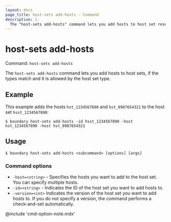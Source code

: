 ```yaml
---
layout: docs
page_title: host-sets add-hosts - Command
description: |-
  The "host-sets add-hosts" command lets you add hosts to host set resources, if the types match and the operation is allowed by the host set type.
---
```


# host-sets add-hosts

Command: `host-sets add-hosts`

The `host-sets add-hosts` command lets you add hosts to host sets, if the types match and it is allowed by the host set type.

## Example

This example adds the hosts `hst_1234567890` and `hst_0987654321` to the host set `hsst_1234567890`:

```shell-session
$ boundary host-sets add-hosts -id hsst_1234567890 -host hst_1234567890 -host hst_0987654321
```

## Usage

<CodeBlockConfig hideClipboard>

```shell-session
$ boundary host-sets add-hosts <subcommand> [options] [args]
```

</CodeBlockConfig>

### Command options

- `-host=<string>` - Specifies the hosts you want to add to the host set.
You can specify multiple hosts.
- `-id=<string>` - Indicates the ID of the host set you want to add hosts to.
- `-version=<int>` Indicates the version of the host set you want to add hosts to.
If you do not specify a version, the command performs a check-and-set automatically.

@include 'cmd-option-note.mdx'